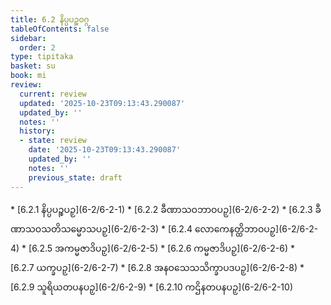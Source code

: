 ```yaml
---
title: 6.2 နိပ္ပပဉ္စဝဂ္ဂ
tableOfContents: false
sidebar:
  order: 2
type: tipitaka
basket: su
book: mi
review:
  current: review
  updated: '2025-10-23T09:13:43.290087'
  updated_by: ''
  notes: ''
  history:
  - state: review
    date: '2025-10-23T09:13:43.290087'
    updated_by: ''
    notes: ''
    previous_state: draft
---
```



<ReviewStatus review={frontmatter.review} showDetails={true} />

<HypothesisAnnotation frontmatter={frontmatter} />

<DynamicBreadcrumb />



<TableOfContents book="mi" section="6.2">
* [6.2.1 နိပ္ပပဉ္စပဉှ](6-2/6-2-1)
* [6.2.2 ခီဏာသဝဘာဝပဉှ](6-2/6-2-2)
* [6.2.3 ခီဏာသဝသတိသမ္မောသပဉှ](6-2/6-2-3)
* [6.2.4 လောကေနတ္ထိဘာဝပဉှ](6-2/6-2-4)
* [6.2.5 အကမ္မဇာဒိပဉှ](6-2/6-2-5)
* [6.2.6 ကမ္မဇာဒိပဉှ](6-2/6-2-6)
* [6.2.7 ယက္ခပဉှ](6-2/6-2-7)
* [6.2.8 အနဝသေသသိက္ခာပဒပဉှ](6-2/6-2-8)
* [6.2.9 သူရိယတပနပဉှ](6-2/6-2-9)
* [6.2.10 ကဌိနတပနပဉှ](6-2/6-2-10)
</TableOfContents>